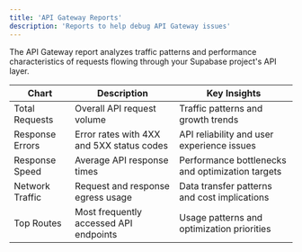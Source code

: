 ```yaml
---
title: 'API Gateway Reports'
description: 'Reports to help debug API Gateway issues'
---
```


The API Gateway report analyzes traffic patterns and performance characteristics of requests flowing through your Supabase project's API layer.

| Chart           | Description                               | Key Insights                                     |
| --------------- | ----------------------------------------- | ------------------------------------------------ |
| Total Requests  | Overall API request volume                | Traffic patterns and growth trends               |
| Response Errors | Error rates with 4XX and 5XX status codes | API reliability and user experience issues       |
| Response Speed  | Average API response times                | Performance bottlenecks and optimization targets |
| Network Traffic | Request and response egress usage         | Data transfer patterns and cost implications     |
| Top Routes      | Most frequently accessed API endpoints    | Usage patterns and optimization priorities       |
